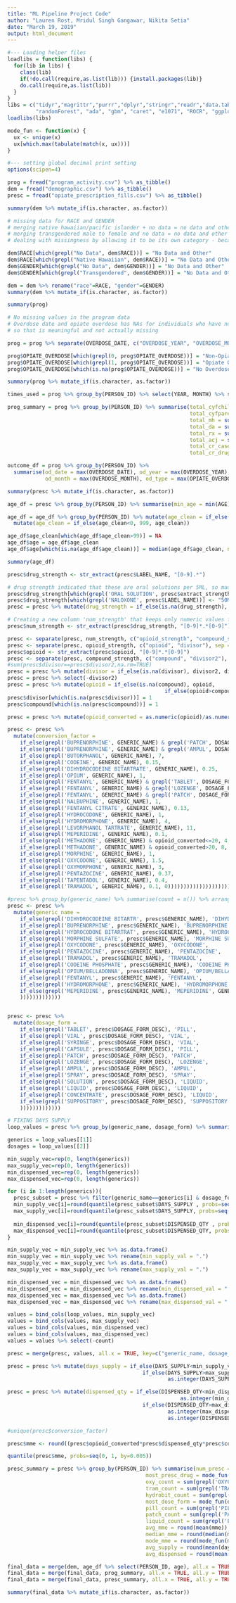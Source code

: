 ```yaml
---
title: "ML Pipeline Project Code"
author: "Lauren Rost, Mridul Singh Gangawar, Nikita Setia"
date: "March 19, 2019"
output: html_document
---
```


```r
#--- Loading helper files 
loadlibs = function(libs) {
  for(lib in libs) {
    class(lib)
    if(!do.call(require,as.list(lib))) {install.packages(lib)}
    do.call(require,as.list(lib))
  }
}
libs = c("tidyr","magrittr","purrr","dplyr","stringr","readr","data.table", "mice", 
         "randomForest", "ada", "gbm", "caret", "e1071", "ROCR", "ggplot2", "glmnet", "readxl")
loadlibs(libs)

mode_fun <- function(x) {
  ux <- unique(x)
  ux[which.max(tabulate(match(x, ux)))]
}

#--- setting global decimal print setting
options(scipen=4)

prog = fread("program_activity.csv") %>% as_tibble() 
dem = fread("demographic.csv") %>% as_tibble() 
presc = fread("opiate_prescription_fills.csv") %>% as_tibble()

```

```r

summary(dem %>% mutate_if(is.character, as.factor))

# missing data for RACE and GENDER
# merging native hawaiian/pacific islander + no data = no data and other because the former is too small
# merging transgendered male to female and no data = no data and other because former is too small
# dealing with missingness by allowing it to be its own category - because most likely MNAR
```

```r

dem$RACE[which(grepl("No Data", dem$RACE))] = "No Data and Other"
dem$RACE[which(grepl("Native Hawaiian", dem$RACE))] = "No Data and Other"
dem$GENDER[which(grepl("No Data", dem$GENDER))] = "No Data and Other"
dem$GENDER[which(grepl("Transgendered", dem$GENDER))] = "No Data and Other"

dem = dem %>% rename("race"=RACE, "gender"=GENDER)
summary(dem %>% mutate_if(is.character, as.factor))
```


```r

summary(prog)

# No missing values in the program data 
# Overdose date and opiate overdose has NAs for individuals who have not overdosed, 
# so that is meaningful and not actually missing

```

```r

prog = prog %>% separate(OVERDOSE_DATE, c("OVERDOSE_YEAR", "OVERDOSE_MONTH"), remove=FALSE, sep=4)

prog$OPIATE_OVERDOSE[which(grepl(0, prog$OPIATE_OVERDOSE))] = "Non-Opiate Overdose"
prog$OPIATE_OVERDOSE[which(grepl(1, prog$OPIATE_OVERDOSE))] = "Opiate Overdose"
prog$OPIATE_OVERDOSE[which(is.na(prog$OPIATE_OVERDOSE))] = "No Overdose"

summary(prog %>% mutate_if(is.character, as.factor))


```

```r

times_used = prog %>% group_by(PERSON_ID) %>% select(YEAR, MONTH) %>% summarise(times_used = max(sequence(n())))

prog_summary = prog %>% group_by(PERSON_ID) %>% summarise(total_cyfchild = sum(CYFCHILD),
                                                          total_cyfparent = sum(CYFPARENT),
                                                          total_mh = sum(MH),
                                                          total_da = sum(DA),
                                                          total_rx = sum(RX),
                                                          total_acj = sum(ACJ),
                                                          total_cr_cases = sum(MDJS_CR_CASES),
                                                          total_cr_drug_cases = sum(MDJS_CR_DRUG_CASES))

outcome_df = prog %>% group_by(PERSON_ID) %>% 
  summarise(od_date = max(OVERDOSE_DATE), od_year = max(OVERDOSE_YEAR), 
            od_month = max(OVERDOSE_MONTH), od_type = max(OPIATE_OVERDOSE))

```


```r

summary(presc %>% mutate_if(is.character, as.factor))

```

```r

age_df = presc %>% group_by(PERSON_ID) %>% summarise(min_age = min(AGE), max_age = max(AGE), mean_age = round(mean(AGE)))

age_df = age_df %>% group_by(PERSON_ID) %>% mutate(age_clean = if_else(min_age<0, max_age, min_age)) %>%
  mutate(age_clean = if_else(age_clean<0, 999, age_clean))

age_df$age_clean[which(age_df$age_clean>99)] = NA
age_df$age = age_df$age_clean
age_df$age[which(is.na(age_df$age_clean))] = median(age_df$age_clean, na.rm=TRUE)

summary(age_df)
```

```r

presc$drug_strength <- str_extract(presc$LABEL_NAME, "[0-9].*")

# drug strength indicated that these are oral solutions per 5ML, so made this change manually
presc$drug_strength[which(grepl('ORAL SOLUTION', presc$extract_strength))] <- "5-325/5ML"
presc$drug_strength[which(grepl('NALOXONE', presc$LABEL_NAME))] <- "50MG-0.5MG"
presc = presc %>% mutate(drug_strength = if_else(is.na(drug_strength), DRUG_STRENGTH, drug_strength))

# Creating a new column 'num_strength' that keeps only numeric values from 'drug_strength'
presc$num_strength <- str_extract(presc$drug_strength, "[0-9]*.*[0-9]")

presc <- separate(presc, num_strength, c("opioid_strength", "compound_strength"), sep = '-')
presc <- separate(presc, opioid_strength, c("opioid", "divisor"), sep = '/')
presc$opioid <- str_extract(presc$opioid, "[0-9]*.*[0-9]")
presc <- separate(presc, compound_strength, c("compound", "divisor2"), sep = '/')
#sum(presc$divisor==presc$divisor2,na.rm=TRUE)
presc = presc %>% mutate(divisor = if_else(is.na(divisor), divisor2, divisor))
presc = presc %>% select(-divisor2)
presc = presc %>% mutate(opioid = if_else(is.na(compound), opioid, 
                                                  if_else(opioid>compound, compound, opioid)))
presc$divisor[which(is.na(presc$divisor))] = 1
presc$compound[which(is.na(presc$compound))] = 1

presc = presc %>% mutate(opioid_converted = as.numeric(opioid)/as.numeric(divisor))

```

```r

presc <- presc %>% 
  mutate(conversion_factor = 
    if_else(grepl('BUPRENORPHINE', GENERIC_NAME) & grepl('PATCH', DOSAGE_FORM_DESC), 12.6, 
    if_else(grepl('BUPRENORPHINE', GENERIC_NAME) & grepl('AMPUL', DOSAGE_FORM_DESC), 30,
    if_else(grepl('BUTORPHANOL', GENERIC_NAME), 7,
    if_else(grepl('CODEINE', GENERIC_NAME), 0.15,
    if_else(grepl('DIHYDROCODEINE BITARTRATE', GENERIC_NAME), 0.25,
    if_else(grepl('OPIUM', GENERIC_NAME), 1,
    if_else(grepl('FENTANYL', GENERIC_NAME) & grepl('TABLET', DOSAGE_FORM_DESC), 0.13,
    if_else(grepl('FENTANYL', GENERIC_NAME) & grepl('LOZENGE', DOSAGE_FORM_DESC), 0.13,
    if_else(grepl('FENTANYL', GENERIC_NAME) & grepl('PATCH', DOSAGE_FORM_DESC), 7.2,
    if_else(grepl('NALBUPHINE', GENERIC_NAME), 1,
    if_else(grepl('FENTANYL CITRATE', GENERIC_NAME), 0.13,
    if_else(grepl('HYDROCODONE', GENERIC_NAME), 1,
    if_else(grepl('HYDROMORPHONE', GENERIC_NAME), 4,
    if_else(grepl('LEVORPHANOL TARTRATE', GENERIC_NAME), 11,
    if_else(grepl('MEPERIDINE', GENERIC_NAME), 0.1,
    if_else(grepl('METHADONE', GENERIC_NAME) & opioid_converted<=20, 4, 
    if_else(grepl('METHADONE', GENERIC_NAME) & opioid_converted>20, 8, 
    if_else(grepl('MORPHINE', GENERIC_NAME), 1, 
    if_else(grepl('OXYCODONE', GENERIC_NAME), 1.5, 
    if_else(grepl('OXYMORPHONE', GENERIC_NAME), 3,
    if_else(grepl('PENTAZOCINE', GENERIC_NAME), 0.37,
    if_else(grepl('TAPENTADOL', GENERIC_NAME), 0.4,
    if_else(grepl('TRAMADOL', GENERIC_NAME), 0.1, 0))))))))))))))))))))))))

```


```r

#presc %>% group_by(generic_name) %>% summarise(count = n()) %>% arrange(count)
presc <- presc %>% 
  mutate(generic_name = 
    if_else(grepl('DIHYDROCODEINE BITARTR', presc$GENERIC_NAME), 'DIHYDROCODEINE BITARTRATE', 
    if_else(grepl('BUPRENORPHINE', presc$GENERIC_NAME), 'BUPRENORPHINE',
    if_else(grepl('HYDROCODONE BITARTRAT', presc$GENERIC_NAME), 'HYDROCODONE BITARTRATE',
    if_else(grepl('MORPHINE SULFATE', presc$GENERIC_NAME), 'MORPHINE SULFATE',
    if_else(grepl('OXYCODONE', presc$GENERIC_NAME), 'OXYCODONE', 
    if_else(grepl('PENTAZOCINE', presc$GENERIC_NAME), 'PENTAZOCINE',
    if_else(grepl('TRAMADOL', presc$GENERIC_NAME), 'TRAMADOL',
    if_else(grepl('CODEINE PHOSPHATE', presc$GENERIC_NAME), 'CODEINE PHOSPHATE',
    if_else(grepl('OPIUM/BELLADONNA', presc$GENERIC_NAME), 'OPIUM/BELLADONNA', 
    if_else(grepl('FENTANYL', presc$GENERIC_NAME), 'FENTANYL',
    if_else(grepl('HYDROMORPHONE', presc$GENERIC_NAME), 'HYDROMORPHONE', 
    if_else(grepl('MEPERIDINE', presc$GENERIC_NAME), 'MEPERIDINE', GENERIC_NAME
    )))))))))))))


presc <- presc %>% 
  mutate(dosage_form = 
    if_else(grepl('TABLET', presc$DOSAGE_FORM_DESC), 'PILL', 
    if_else(grepl('VIAL', presc$DOSAGE_FORM_DESC), 'VIAL',
    if_else(grepl('SYRINGE', presc$DOSAGE_FORM_DESC), 'VIAL',
    if_else(grepl('CAPSULE', presc$DOSAGE_FORM_DESC), 'PILL', 
    if_else(grepl('PATCH', presc$DOSAGE_FORM_DESC), 'PATCH',
    if_else(grepl('LOZENGE', presc$DOSAGE_FORM_DESC), 'LOZENGE',
    if_else(grepl('AMPUL', presc$DOSAGE_FORM_DESC), 'AMPUL',
    if_else(grepl('SPRAY', presc$DOSAGE_FORM_DESC), 'SPRAY',
    if_else(grepl('SOLUTION', presc$DOSAGE_FORM_DESC), 'LIQUID',
    if_else(grepl('LIQUID', presc$DOSAGE_FORM_DESC), 'LIQUID',
    if_else(grepl('CONCENTRATE', presc$DOSAGE_FORM_DESC), 'LIQUID',
    if_else(grepl('SUPPOSITORY', presc$DOSAGE_FORM_DESC), 'SUPPOSITORY', 'NA'
    )))))))))))))
```

```r

# FIXING DAYS SUPPLY
loop_values = presc %>% group_by(generic_name, dosage_form) %>% summarise(count = n())

generics = loop_values[[1]]
dosages = loop_values[[2]]

min_supply_vec=rep(0, length(generics))
max_supply_vec=rep(0, length(generics))
min_dispensed_vec=rep(0, length(generics))
max_dispensed_vec=rep(0, length(generics))

for (i in 1:length(generics)){
  presc_subset = presc %>% filter(generic_name==generics[i] & dosage_form==dosages[i])
  min_supply_vec[i]=round(quantile(presc_subset$DAYS_SUPPLY , probs=seq(0, 1, by=0.005))[[2]])
  max_supply_vec[i]=round(quantile(presc_subset$DAYS_SUPPLY, probs=seq(0, 1, by=0.005))[[200]])
  
  min_dispensed_vec[i]=round(quantile(presc_subset$DISPENSED_QTY , probs=seq(0, 1, by=0.005))[[5]])
  max_dispensed_vec[i]=round(quantile(presc_subset$DISPENSED_QTY, probs=seq(0, 1, by=0.005))[[195]])
}

min_supply_vec = min_supply_vec %>% as.data.frame()
min_supply_vec = min_supply_vec %>% rename(min_supply_val = ".")
max_supply_vec = max_supply_vec %>% as.data.frame()
max_supply_vec = max_supply_vec %>% rename(max_supply_val = ".")

min_dispensed_vec = min_dispensed_vec %>% as.data.frame()
min_dispensed_vec = min_dispensed_vec %>% rename(min_dispensed_val = ".")
max_dispensed_vec = max_dispensed_vec %>% as.data.frame()
max_dispensed_vec = max_dispensed_vec %>% rename(max_dispensed_val = ".")

values = bind_cols(loop_values, min_supply_vec)
values = bind_cols(values, max_supply_vec)
values = bind_cols(values, min_dispensed_vec)
values = bind_cols(values, max_dispensed_vec)
values = values %>% select(-count)

presc = merge(presc, values, all.x = TRUE, key=c("generic_name, dosage_form"))

presc = presc %>% mutate(days_supply = if_else(DAYS_SUPPLY<min_supply_val, as.integer(min_supply_val), 
                                           if_else(DAYS_SUPPLY>max_supply_val, as.integer(max_supply_val),
                                                   as.integer(DAYS_SUPPLY))))

presc = presc %>% mutate(dispensed_qty = if_else(DISPENSED_QTY<min_dispensed_val,
                                                       as.integer(min_dispensed_val), 
                                           if_else(DISPENSED_QTY>max_dispensed_val, 
                                                   as.integer(max_dispensed_val),
                                                   as.integer(DISPENSED_QTY))))

```


```r

#unique(presc$conversion_factor)

presc$mme <- round((presc$opioid_converted*presc$dispensed_qty*presc$conversion_factor)/presc$days_supply,2)

quantile(presc$mme, probs=seq(0, 1, by=0.005))
```



```r

presc_summary = presc %>% group_by(PERSON_ID) %>% summarise(num_presc = n(), 
                                            most_presc_drug = mode_fun(generic_name),
                                            oxy_count = sum(grepl('OXYCODONE', generic_name)),
                                            tram_count = sum(grepl('TRAMADOL', generic_name)),
                                            hydrobit_count = sum(grepl('HYDROCODONE BITARTRATE', generic_name)),
                                            most_dose_form = mode_fun(dosage_form),
                                            pill_count = sum(grepl('PILL', dosage_form)),
                                            patch_count = sum(grepl('PATCH', dosage_form)),
                                            liquid_count = sum(grepl('LIQUID', dosage_form)),
                                            avg_mme = round(mean(mme)),
                                            median_mme = round(median(mme)),
                                            mode_mme = round(mode_fun(mme)),
                                            avg_supply = round(mean(days_supply)),
                                            avg_dispensed = round(mean(dispensed_qty)))

final_data = merge(dem, age_df %>% select(PERSON_ID, age), all.x = TRUE, all.y = TRUE, key="PERSON_ID")
final_data = merge(final_data, prog_summary, all.x = TRUE, all.y = TRUE, key="PERSON_ID")
final_data = merge(final_data, presc_summary, all.x = TRUE, all.y = TRUE, key="PERSON_ID")

summary(final_data %>% mutate_if(is.character, as.factor))

```

